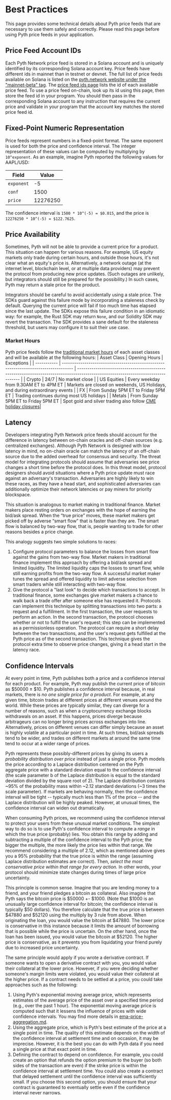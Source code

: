 # Best Practices

This page provides some technical details about Pyth price feeds that are necessary to use them safely and correctly.
Please read this page before using Pyth price feeds in your application.

## Price Feed Account IDs

Each Pyth Network price feed is stored in a Solana account and is uniquely identified by its corresponding Solana account key.
Price feeds have different ids in mainnet than in testnet or devnet.
The full list of price feeds available on Solana is listed on the [pyth.network website under the "mainnet-beta" tag](https://pyth.network/price-feeds?cluster=mainnet-beta).
The [price feed ids page](https://pyth.network/developers/price-feed-ids#solana-mainnet-beta) lists the id of each available price feed.
To use a price feed on-chain, look up its id using this page, then store the feed id in your program.
You should then pass in the corresponding Solana account to any instruction that requires the current price and validate in your program that the account key matches the stored price feed id.

## Fixed-Point Numeric Representation

Price feeds represent numbers in a fixed-point format. The same exponent is used for both the price and confidence interval. The integer representation of these values can be computed by multiplying by `10^exponent`. As an example, imagine Pyth reported the following values for AAPL/USD:

| Field      | Value    |
| ---------- | -------- |
| `exponent` | -5       |
| `conf`     | 1500     |
| `price`    | 12276250 |

The confidence interval is `1500 * 10^(-5) = $0.015`, and the price is `12276250 * 10^(-5) = $122.7625`.

## Price Availability

Sometimes, Pyth will not be able to provide a current price for a product.
This situation can happen for various reasons.
For example, US equity markets only trade during certain hours, and outside those hours, it's not clear what an equity's price is.
Alternatively, a network outage (at the internet level, blockchain level, or at multiple data providers) may prevent the protocol from producing new price updates.
(Such outages are unlikely, but integrators should still be prepared for the possibility.)
In such cases, Pyth may return a stale price for the product.

Integrators should be careful to avoid accidentally using a stale price.
The SDKs guard against this failure mode by incorporating a staleness check by default.
Querying the current price will fail if too much time has elapsed since the last update.
The SDKs expose this failure condition in an idiomatic way: for example, the Rust SDK may return `None`, and our Solidity SDK may revert the transaction.
The SDK provides a sane default for the staleness threshold, but users may configure it to suit their use case.

### Market Hours

Pyth price feeds follow the [traditional market hours](https://www.cmegroup.com/trading-hours.html) of each asset classes and will be available at the following hours:
| Asset Class | Opening Hours | Exceptions |
| ----------- | ----------------------------------------------------------------------------------- | -------------------------------------------------------------------------------------------------------------------------------- |
| Crypto | 24/7 | No market close |
| US Equities | Every weekday from 9.30AM ET to 4PM ET | Markets are closed on weekends, US Holidays, and during extraordinary events |
| FX | From Sunday 5PM ET to Friday 5PM ET | Trading continues during most US holidays |
| Metals | From Sunday 5PM ET to Friday 5PM ET | Spot gold and silver trading also follow [CME holiday closures](https://www.cmegroup.com/tools-information/holiday-calendar.html)|

## Latency

Developers integrating Pyth Network price feeds should account for the difference in latency between on-chain oracles and off-chain sources (e.g. centralized exchanges).
Although Pyth Network is designed with low latency in mind, no on-chain oracle can match the latency of an off-chain source due to the added overhead for consensus and security.
The threat model for integrating protocols should assume that adversaries see price changes a short time before the protocol does.
In this threat model, protocol designers should avoid situations where a Pyth price update must race against an adversary's transaction.
Adversaries are highly likely to win these races, as they have a head start, and sophisticated adversaries can additionally optimize their network latencies or pay miners for priority blockspace.

This situation is analogous to market making in traditional finance.
Market makers place resting orders on exchanges with the hope of earning the bid/ask spread.
When the “true price” moves, these market makers get picked off by adverse “smart flow” that is faster than they are.
The smart flow is balanced by two-way flow, that is, people wanting to trade for other reasons besides a price change.

This analogy suggests two simple solutions to races:

1. Configure protocol parameters to balance the losses from smart flow against the gains from two-way flow.
   Market makers in traditional finance implement this approach by offering a bid/ask spread and limited liquidity.
   The limited liquidity caps the losses to smart flow, while still earning profits from the two-way flow.
   A successful market maker tunes the spread and offered liquidity to limit adverse selection from smart traders while still interacting with two-way flow.
2. Give the protocol a "last look" to decide which transactions to accept.
   In traditional finance, some exchanges give market makers a chance to walk back a trade offer after someone else has requested it.
   Protocols can implement this technique by splitting transactions into two parts: a request and a fulfillment.
   In the first transaction, the user requests to perform an action.
   In the second transaction, the protocol chooses whether or not to fulfill the user's request; this step can be implemented as a permissionless operation.
   The protocol can require a short delay between the two transactions, and the user's request gets fulfilled at the Pyth price as of the second transaction.
   This technique gives the protocol extra time to observe price changes, giving it a head start in the latency race.

## Confidence Intervals

At every point in time, Pyth publishes both a price and a confidence interval for each product. For example, Pyth may publish the current price of bitcoin as \$50000 ± \$10. Pyth publishes a confidence interval because, in real markets, there is _no one single price for a product_. For example, at any given time, bitcoin trades at different prices at different venues around the world. While these prices are typically similar, they can diverge for a number of reasons, such as when a cryptocurrency exchange blocks withdrawals on an asset. If this happens, prices diverge because arbitrageurs can no longer bring prices across exchanges into line. Alternatively, prices on different venues can differ simply because an asset is highly volatile at a particular point in time. At such times, bid/ask spreads tend to be wider, and trades on different markets at around the same time tend to occur at a wider range of prices.

Pyth represents these possibly-different prices by giving its users a _probability distribution over price_ instead of just a single price. Pyth models the price according to a Laplace distribution centered on the Pyth aggregate price with a standard deviation equal to the confidence interval (the scale parameter b of the Laplace distribution is equal to the standard deviation divided by the square root of 2). The Laplace distribution contains ~95% of the probability mass within ~2.12 standard deviations (~3 times the scale parameter). If markets are behaving normally, then the confidence interval will be tight -- typically much less than 1% of the price -- and the Laplace distribution will be highly peaked. However, at unusual times, the confidence interval can widen out dramatically.

When consuming Pyth prices, we recommend using the confidence interval to protect your users from these unusual market conditions. The simplest way to do so is to use Pyth's confidence interval to compute a _range_ in which the true price (probably) lies. You obtain this range by adding and subtracting a multiple of the confidence interval to the Pyth price; the bigger the multiple, the more likely the price lies within that range. We recommend considering a multiple of 2.12, which as mentioned above gives you a 95% probability that the true price is within the range (assuming Laplace distribution estimates are correct). Then, _select the most conservative price within that range for every action._ In other words, your protocol should minimize state changes during times of large price uncertainty.

This principle is common sense. Imagine that you are lending money to a friend, and your friend pledges a bitcoin as collateral. Also imagine that Pyth says the bitcoin price is \$50000 +- \$1000. (Note that \$1000 is an unusually large confidence interval for bitcoin; the confidence interval is typically \$50 dollars). You therefore calculate that the true price is between \$47880 and \$52120 using the multiply by 3 rule from above. When originating the loan, you would value the bitcoin at \$47880. The lower price is conservative in this instance because it limits the amount of borrowing that is possible while the price is uncertain. On the other hand, once the loan has been issued, you would value the bitcoin at \$52120. The higher price is conservative, as it prevents you from liquidating your friend purely due to increased price uncertainty.

The same principle would apply if you wrote a derivative contract. If someone wants to open a derivative contract with you, you would value their collateral at the lower price. However, if you were deciding whether someone's margin limits were violated, you would value their collateral at the higher price. If a contract needs to be settled at a price, you could take approaches such as the following:

1. Using Pyth's exponential moving average price, which represents estimates of the average price of the asset over a specified time period (e.g., over the past 1 hour). The exponential moving average price is computed such that it lessens the influence of prices with wide confidence intervals. You may find more details in [ema-price-aggregation.md](../how-pyth-works/ema-price-aggregation.md "mention").
2. Using the aggregate price, which is Pyth's best estimate of the price at a single point in time. The quality of this estimate depends on the width of the confidence interval at settlement time and on occasion, it may be imprecise. However, it is the best you can do with Pyth data if you need a single price at that exact point in time.
3. Defining the contract to depend on confidence. For example, you could create an option that refunds the option premium to the buyer (so both sides of the transaction are even) if the strike price is within the confidence interval at settlement time. You could also create a contract that delayed settlement until the confidence interval was sufficiently small. If you choose this second option, you should ensure that your contract is guaranteed to eventually settle even if the confidence interval never narrows.
